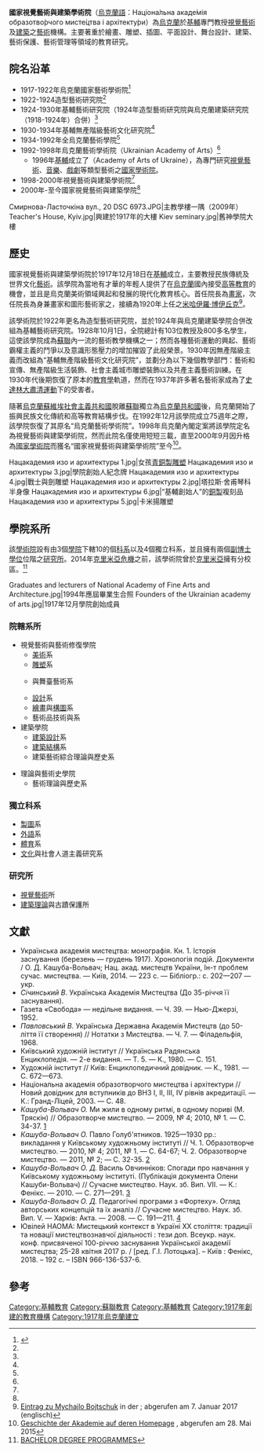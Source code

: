 {{Infobox university
|name = 國家視覺藝術與建築學術院
|native_name = Націона́льна акаде́мія образотво́рчого мисте́цтва і архітекту́ри
|image = Національна академія образотворчого мистецтва України Київ.JPG
|caption = {{small|主教學樓}}
|Location   = [[烏克蘭|烏克蘭]][[基輔|基輔]]
|established = 	1917年
|closed      =
|re-established =
|President ={{Link-uk|科維丘克·奧斯達普·維克托羅維奇|Ковальчук Остап Вікторович}}<small>（代理）</small>
|type        = [[公立|公立]]、[[教學型大學|教學型]]、{{link-en|專業型大學|Professional development|專業型}}
 }}

'''國家視覺藝術與建築學術院'''（[[烏克蘭語|烏克蘭語]]：Націона́льна акаде́мія образотво́рчого мисте́цтва і архітекту́ри）為[[烏克蘭|烏克蘭]]於[[基輔|基輔]]專門教授[[視覺藝術|視覺藝術]]及[[建築|建築]]之[[藝術|藝術]]機構。主要著重於繪畫、雕塑、插圖、平面設計、舞台設計、建築、藝術保護、藝術管理等領域的教育研究。

== 院名沿革 ==
*1917-1922年烏克蘭國家藝術學術院<ref name= storya>{{Cite web |url=http://naoma.edu.ua/ua/academy/storya/ |title=本院歷史 |access-date=2021-02-24 |archive-date=2020-02-16 |archive-url=https://web.archive.org/web/20200216204739/http://naoma.edu.ua/ua/academy/storya/ |dead-url=yes }}</ref>
*1922-1924造型藝術研究院<ref name= storya/>
*1924-1930年基輔藝術研究院（1924年造型藝術研究院與烏克蘭建築研究院（1918-1924年）合併）<ref name= storya/>
*1930-1934年基輔無產階級藝術文化研究院<ref name= storya/>
*1934-1992年全烏克蘭藝術學院<ref name= storya/>
*1992-1998年烏克蘭藝術學術院（Ukrainian Academy of Arts）<ref name= storya/>
**1996年[[基輔|基輔]]成立了{{le|烏克蘭國家藝術學術院|National Academy of Arts of Ukraine|烏克蘭藝術學術院}}（Academy of Arts of Ukraine），為專門研究[[視覺藝術|視覺藝術]]、[[音樂|音樂]]、[[戲劇|戲劇]]等類型藝術之[[國家學術院|國家學術院]]。
*1998-2000年視覺藝術與建築學術院<ref name= storya/>
*2000年-至今國家視覺藝術與建築學院<ref name= storya/>

<gallery>
Смирнова-Ласточкіна вул., 20 DSC 6973.JPG|主教學樓一隅（2009年）
Teacher's House, Kyiv.jpg|興建於1917年的大樓
Kiev seminary.jpg|舊神學院大樓
</gallery>

== 歷史 ==
國家視覺藝術與建築學術院於1917年12月18日在[[基輔|基輔]]成立，主要教授民族傳統及世界文化[[藝術|藝術]]。該學院為當地有才華的年輕人提供了在[[烏克蘭|烏克蘭]]國內接受[[高等教育|高等教育]]的機會，並且是烏克蘭美術領域興起和發展的現代化教育核心。首任院長為[[畫家|畫家]]{{le|腓狄爾·克里切夫斯基|Fedir Krychevsky}}，次任院長為身兼畫家和圖形藝術家之{{le|希羅西·納爾特|Heorhiy Narbut}}，接續為1920年上任之[[米哈伊羅·博伊丘克|米哈伊羅·博伊丘克]]<ref>[http://www.encyclopediaofukraine.com/display.asp?linkpath=pages%5CB%5CO%5CBoichukMykhailo.htm Eintrag zu Mychajlo Bojtschuk] {{Wayback|url=http://www.encyclopediaofukraine.com/display.asp?linkpath=pages%5CB%5CO%5CBoichukMykhailo.htm |date=20190928000901 }} in der {{le|烏克蘭百科全書|Encyclopedia of Ukraine|Encyclopedia of Ukraine}}; abgerufen am 7. Januar 2017 (englisch)</ref>。

該學術院於1922年更名為造型藝術研究院，並於1924年與烏克蘭建築學院合併改組為基輔藝術研究院。1928年10月1日，全院總計有103位教授及800多名學生，這使該學院成為[[蘇聯|蘇聯]]內一流的藝術教學機構之一；然而各種藝術運動的興起、藝術霸權主義的鬥爭以及意識形態壓力的增加摧毀了此般榮景。1930年因無產階級主義而改組為“基輔無產階級藝術文化研究院”，並劃分為以下幾個教學部門：藝術和宣傳、無產階級生活裝飾、社會主義城市雕塑裝飾以及共產主義藝術訓練。在1930年代後期恢復了原本的[[教育學|教育學]]軌道，然而在1937年許多著名藝術家成為了[[史達林|史達林]][[大清洗|大肅清運動]]下的受害者。

隨著[[烏克蘭蘇維埃社會主義共和國|烏克蘭蘇維埃社會主義共和國]]脫離[[蘇聯|蘇聯]]獨立為[[烏克蘭共和國|烏克蘭共和國]]後，烏克蘭開始了振興民族文化傳統和高等教育結構步伐。在1992年12月該學院成立75週年之際，該學院恢復了其原名“烏克蘭藝術學術院”。1998年烏克蘭內閣定案將該學院定名為視覺藝術與建築學術院，然而此院名僅使用短短三載，直至2000年9月因升格為[[國家學術院|國家學術院]]而獲名“國家視覺藝術與建築學術院”至今<ref name="Geschichte">[http://naoma.edu.ua/ua/academy/storya/ Geschichte der Akademie auf deren Homepage] {{Wayback|url=http://naoma.edu.ua/ua/academy/storya/ |date=20200216204739 }}, abgerufen am 28. Mai 2015</ref>。

<gallery>
Нацакадемия изо и архитектуры 1.jpg|女孩[[青銅|青銅製]][[雕塑|雕塑]]
Нацакадемия изо и архитектуры 3.jpg|學院創始人紀念牌
Нацакадемия изо и архитектуры 4.jpg|戰士與劍雕塑
Нацакадемия изо и архитектуры 2.jpg|塔拉斯·舍甫琴科半身像
Нацакадемия изо и архитектуры 6.jpg|“基輔創始人”的[[銅|銅製]]複刻品
Нацакадемия изо и архитектуры 5.jpg|卡米揚雕塑
</gallery>

== 學院系所 ==
該[[學術院|學術院]]設有由3個[[學院_(大學)|學院]]下轄10的個[[科系|科系]]以及4個獨立科系，並且擁有兩個[[副博士學位|副博士學位]]位階之[[研究所|研究所]]。2014年[[克里米亞危機|克里米亞危機]]之前，該學術院曾於[[克里米亞|克里米亞]]擁有分校區。<ref name=BACHELOR >[http://naoma.edu.ua/ua/news/bachelor_degree_programmes/ BACHELOR DEGREE PROGRAMMES]</ref>

<gallery>
Graduates and lecturers of National Academy of Fine Arts and Architecture.jpg|1994年應屆畢業生合照
Founders of the Ukrainian academy of arts.jpg|1917年12月學院創始成員
</gallery>

=== 院轄系所 ===
*視覺藝術與藝術修復學院
**[[美術|美術]]系
**[[雕塑|雕塑]]系
**{{le|佈景學|Scenography|佈景}}與舞臺藝術系
**[[設計|設計]]系
**[[繪畫|繪畫]]與[[構圖|構圖]]系
**藝術品技術與{{le|文化遺產之保護和修復|Conservation and restoration of cultural heritage|修復}}系
* 建築學院 
**[[建築設計|建築設計]]系
**[[建築結構|建築結構]]系
**建築藝術綜合理論與歷史系

*理論與藝術史學院
**藝術理論與歷史系

=== 獨立科系 ===
*[[製圖|製圖]]系
*[[外語|外語]]系
*[[體育|體育]]系
*[[文化|文化]]與社會人道主義研究系

=== 研究所 ===
*[[視覺藝術|視覺藝術]]所
*[[建築理論|建築理論]]與古蹟保護所

== 文獻 ==

* Українська академія мистецтва: монографія. Кн. 1. Історія заснування (березень — грудень 1917). Хронологія подій. Документи / О. Д. Кашуба-Вольвач; Нац. акад. мистецтв України, Ін-т проблем сучас. мистецтва. — Київ, 2014. — 223 c. — Бібліогр.: с. 202—207 — укp.
* ''Січинський В''. Українська Академія Мистецтва (До 35-річчя її заснування).
* Газета «Свобода» — недільне видання. — Ч. 39. — Нью-Джерзі, 1952.
* ''Павловський В.'' Українська Державна Академія Мистецтв (до 50-ліття її створення) // Нотатки з Мистецтва. — Ч. 7. — Філадельфія, 1968.
* Київський художній інститут // Українська Радянська Енциклопедія. — 2-е видання. — Т. 5. — К., 1980. — С. 151.
* Художній інститут // Київ: Енциклопедичний довідник. — К., 1981. — С. 672—673.
* Національна академія образотворчого мистецтва і архітектури // Новий довідник для вступників до ВНЗ I, II, III, IV рівнів акредитації. — К.: Гранд-Ліцей, 2003. — С. 48.
* ''Кашуба-Вольвач О.'' Ми жили в одному ритмі, в одному пориві (М. Тряскін) // Образотворче мистецтво. — 2009, № 4; 2010, № 1. — С. 34-37. [http://www.mediafire.com/?zjs3eyyz3f99su0]
* ''Кашуба-Вольвач О.'' Павло Голуб'ятников. 1925—1930 рр.: викладання у Київському художньому інституті // Ч. 1. Образотворче мистецтво. — 2010, № 4; 2011, № 1. — С. 64-67; Ч. 2. Образотворче мистецтво. — 2011, № 2; — С. 32-35. [http://www.mediafire.com/?z3dgnw39giow218]
* ''Кашуба-Вольвач О. Д.'' Василь Овчинніков: Спогади про навчання у Київському художньому інституті. (Публікація документа Олени Кашуби-Вольвач) // Сучасне мистецтво. Наук. зб. Вип. VII. — К.: Фенікс. — 2010. — С. 271—291. [http://www.mediafire.com/?6zjf0wfd8g8ix52]
* ''Кашуба-Вольвач О. Д.'' Педагогічні програми з «Фортеху». Огляд авторських концепцій та їх аналіз // Сучасне мистецтво. Наук. зб. Вип. V. — Харків: Акта. — 2008. — С. 191—211. [https://web.archive.org/web/20131012230014/http://mari.kiev.ua/PDF_2011/SM_2008/191-211.pdf]
* Ювілей НАОМА: Мистецький контекст в Україні ХХ століття: традиції та новації мистецтвознавчої діяльності : тези доп. Всеукр. наук. конф. присвяченої 100-річчю заснування Української академії мистецтва; 25-28 квітня 2017 р. / [ред. Г.І. Лотоцька]. – Київ : Фенікс, 2018. – 192 с. – ISBN 966-136-537-6.

== 參考 ==
{{Reflist|30em}}

{{乌克兰大学}}
{{Authority control}}
[[Category:基輔教育|Category:基輔教育]]
[[Category:蘇聯教育|Category:蘇聯教育]]
[[Category:基輔教育|Category:基輔教育]]
[[Category:1917年創建的教育機構|Category:1917年創建的教育機構]]
[[Category:1917年烏克蘭建立|Category:1917年烏克蘭建立]]